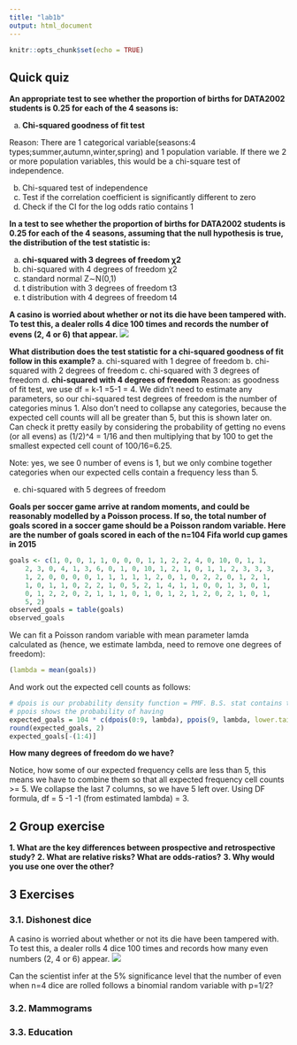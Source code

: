 ```yaml
---
title: "lab1b"
output: html_document
---
```


```r
knitr::opts_chunk$set(echo = TRUE)
```

## Quick quiz

**An appropriate test to see whether the proportion of births for DATA2002 students is 0.25 for each of the 4 seasons is:**

a. **Chi-squared goodness of fit test**

Reason: There are 1 categorical variable(seasons:4 types;summer,autumn,winter,spring) and 1 population variable. If there we 2 or more population variables, this would be a chi-square test of independence.

b. Chi-squared test of independence
c. Test if the correlation coefficient is significantly different to zero
d. Check if the CI for the log odds ratio contains 1

**In a test to see whether the proportion of births for DATA2002 students is 0.25 for each of the 4 seasons, assuming that the null hypothesis is true, the distribution of the test statistic is:**

a. **chi-squared with 3 degrees of freedom χ2**
b. chi-squared with 4 degrees of freedom χ2
c. standard normal Z∼N(0,1)
d. t distribution with 3 degrees of freedom t3
e. t distribution with 4 degrees of freedom t4

**A casino is worried about whether or not its die have been tampered with. To test this, a dealer rolls 4 dice 100 times and records the number of evens (2, 4 or 6) that appear.**
![](images/t1.png)

**What distribution does the test statistic for a chi-squared goodness of fit follow in this example?**
a. chi-squared with 1 degree of freedom 
b. chi-squared with 2 degrees of freedom 
c. chi-squared with 3 degrees of freedom 
d. **chi-squared with 4 degrees of freedom**
Reason: as goodness of fit test, we use df = k-1 =5-1 = 4. We didn’t need to estimate any parameters, so our chi-squared test degrees of freedom is the number of categories minus 1. Also don’t need to collapse any categories, because the expected cell counts will all be greater than 5, but this is shown later on. Can check it pretty easily by considering the probability of getting no evens (or all evens) as (1/2)^4 = 1/16 and then multiplying that by 100 to get the smallest expected cell count of 100/16=6.25.

Note: yes, we see 0 number of evens is 1, but we only combine together categories when our expected cells contain a frequency less than 5. 

e. chi-squared with 5 degrees of freedom 

**Goals per soccer game arrive at random moments, and could be reasonably modelled by a Poisson process. If so, the total number of goals scored in a soccer game should be a Poisson random variable. Here are the number of goals scored in each of the n=104 Fifa world cup games in 2015**
```r
goals <- c(1, 0, 0, 1, 1, 0, 0, 0, 1, 1, 2, 2, 4, 0, 10, 0, 1, 1, 
    2, 3, 0, 4, 1, 3, 6, 0, 1, 0, 10, 1, 2, 1, 0, 1, 1, 2, 3, 3, 3, 
    1, 2, 0, 0, 0, 0, 1, 1, 1, 1, 1, 2, 0, 1, 0, 2, 2, 0, 1, 2, 1, 
    1, 0, 1, 1, 0, 2, 2, 1, 0, 5, 2, 1, 4, 1, 1, 0, 0, 1, 3, 0, 1, 
    0, 1, 2, 2, 0, 2, 1, 1, 1, 0, 1, 0, 1, 2, 1, 2, 0, 2, 1, 0, 1, 
    5, 2)
observed_goals = table(goals)
observed_goals
```
We can fit a Poisson random variable with mean parameter lamda calculated as (hence, we estimate lambda, need to remove one degrees of freedom):
```r
(lambda = mean(goals))
```
And work out the expected cell counts as follows:
```r
# dpois is our probability density function = PMF. B.S. stat contains this equation. Returns a vector of our PDF
# ppois shows the probability of having
expected_goals = 104 * c(dpois(0:9, lambda), ppois(9, lambda, lower.tail = FALSE))
round(expected_goals, 2)
expected_goals[-(1:4)]
```
**How many degrees of freedom do we have?**

Notice, how some of our expected frequency cells are less than 5, this means we have to combine them so that all expected frequency cell counts >= 5. We collapse the last 7 columns, so we have 5 left over. Using DF formula, df = 5 -1 -1 (from estimated lambda) = 3.


## 2 Group exercise
**1. What are the key differences between prospective and retrospective study?**
**2. What are relative risks? What are odds-ratios?**
**3. Why would you use one over the other?**

## 3 Exercises
### 3.1. Dishonest dice

A casino is worried about whether or not its die have been tampered with. To test this, a dealer rolls 4 dice 100 times and records how many even numbers (2, 4 or 6) appear.
![](images/t1.png)

Can the scientist infer at the 5% significance level that the number of even when n=4 dice are rolled follows a binomial random variable with p=1/2?

### 3.2. Mammograms

### 3.3. Education